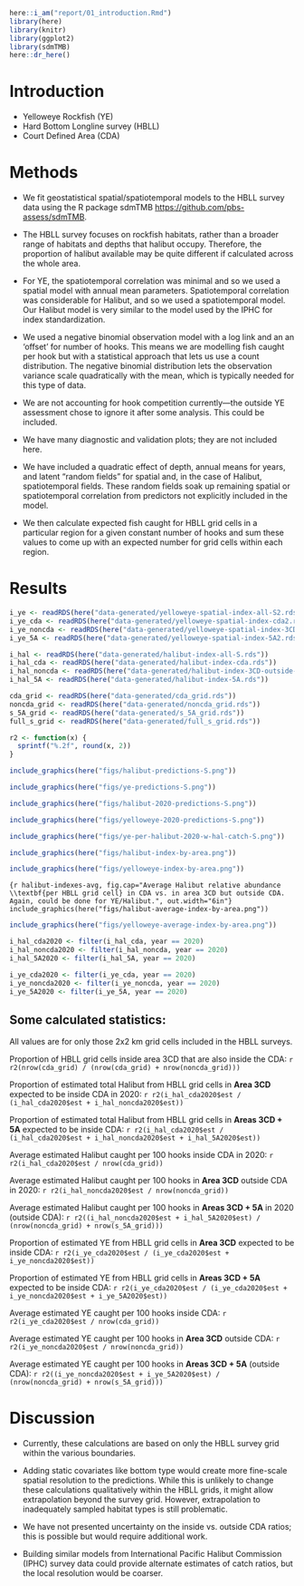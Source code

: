 ```r
here::i_am("report/01_introduction.Rmd")
library(here)
library(knitr)
library(ggplot2)
library(sdmTMB)
here::dr_here()
```


# Introduction {#sec:introduction}

* Yelloweye Rockfish (YE)
* Hard Bottom Longline survey (HBLL)
* Court Defined Area (CDA)

# Methods {#sec:methods}

* We fit geostatistical spatial/spatiotemporal models to the HBLL survey data using the R package sdmTMB <https://github.com/pbs-assess/sdmTMB>. 

* The HBLL survey focuses on rockfish habitats, rather than a broader range of habitats and depths that halibut occupy.  Therefore, the proportion of halibut available may be quite different if calculated across the whole area. 

* For YE, the spatiotemporal correlation was minimal and so we used a spatial model with annual mean parameters. Spatiotemporal correlation was considerable for Halibut, and so we used a spatiotemporal model. Our Halibut model is very similar to the model used by the IPHC for index standardization.

* We used a negative binomial observation model with a log link and an an 'offset' for number of hooks. This means we are modelling fish caught per hook but with a statistical approach that lets us use a count distribution. The negative binomial distribution lets the observation variance scale quadratically with the mean, which is typically needed for this type of data.

* We are not accounting for hook competition currently---the outside YE assessment chose to ignore it after some analysis. This could be included.

* We have many diagnostic and validation plots; they are not included here.

* We have included a quadratic effect of depth, annual means for years, and latent "random fields" for spatial and, in the case of Halibut, spatiotemporal fields. These random fields soak up remaining spatial or spatiotemporal correlation from predictors not explicitly included in the model.

* We then calculate expected fish caught for HBLL grid cells in a particular region for a given constant number of hooks and sum these values to come up with an expected number for grid cells within each region.

\clearpage

# Results {#sec:results}

```r
i_ye <- readRDS(here("data-generated/yelloweye-spatial-index-all-S2.rds"))
i_ye_cda <- readRDS(here("data-generated/yelloweye-spatial-index-cda2.rds"))
i_ye_noncda <- readRDS(here("data-generated/yelloweye-spatial-index-3CD-outside-cda2.rds"))
i_ye_5A <- readRDS(here("data-generated/yelloweye-spatial-index-5A2.rds"))

i_hal <- readRDS(here("data-generated/halibut-index-all-S.rds"))
i_hal_cda <- readRDS(here("data-generated/halibut-index-cda.rds"))
i_hal_noncda <- readRDS(here("data-generated/halibut-index-3CD-outside-cda.rds"))
i_hal_5A <- readRDS(here("data-generated/halibut-index-5A.rds"))

cda_grid <- readRDS(here("data-generated/cda_grid.rds"))
noncda_grid <- readRDS(here("data-generated/noncda_grid.rds"))
s_5A_grid <- readRDS(here("data-generated/s_5A_grid.rds"))
full_s_grid <- readRDS(here("data-generated/full_s_grid.rds"))
```

```r
r2 <- function(x) {
  sprintf("%.2f", round(x, 2))
}
```

```r
include_graphics(here("figs/halibut-predictions-S.png"))
```

```r
include_graphics(here("figs/ye-predictions-S.png"))
```

```r
include_graphics(here("figs/halibut-2020-predictions-S.png"))
```

```r
include_graphics(here("figs/yelloweye-2020-predictions-S.png"))
```

```r
include_graphics(here("figs/ye-per-halibut-2020-w-hal-catch-S.png"))
```

```r
include_graphics(here("figs/halibut-index-by-area.png"))
```

```r
include_graphics(here("figs/yelloweye-index-by-area.png"))
```

```{r halibut-indexes-avg, fig.cap="Average Halibut relative abundance \\textbf{per HBLL grid cell} in CDA vs. in area 3CD but outside CDA. Again, could be done for YE/Halibut.", out.width="6in"}
include_graphics(here("figs/halibut-average-index-by-area.png"))
```

```r
include_graphics(here("figs/yelloweye-average-index-by-area.png"))
```
\clearpage

```r
i_hal_cda2020 <- filter(i_hal_cda, year == 2020)
i_hal_noncda2020 <- filter(i_hal_noncda, year == 2020)
i_hal_5A2020 <- filter(i_hal_5A, year == 2020)

i_ye_cda2020 <- filter(i_ye_cda, year == 2020)
i_ye_noncda2020 <- filter(i_ye_noncda, year == 2020)
i_ye_5A2020 <- filter(i_ye_5A, year == 2020)
```

## Some calculated statistics:

All values are for only those 2x2 km grid cells included in the HBLL surveys.


Proportion of HBLL grid cells inside area 3CD that are also inside the CDA: `r r2(nrow(cda_grid) / (nrow(cda_grid) + nrow(noncda_grid)))`

Proportion of estimated total Halibut from HBLL grid cells in **Area 3CD** expected to be inside CDA in 2020: 
`r r2(i_hal_cda2020$est / (i_hal_cda2020$est + i_hal_noncda2020$est))`

Proportion of estimated total Halibut from HBLL grid cells in **Areas 3CD + 5A** expected to be inside CDA:
`r r2(i_hal_cda2020$est / (i_hal_cda2020$est + i_hal_noncda2020$est + i_hal_5A2020$est))`

Average estimated Halibut caught per 100 hooks inside CDA in 2020:
`r r2(i_hal_cda2020$est / nrow(cda_grid))`

Average estimated Halibut caught per 100 hooks in **Area 3CD** outside CDA in 2020:
`r r2(i_hal_noncda2020$est / nrow(noncda_grid))`

Average estimated Halibut caught per 100 hooks in **Areas 3CD + 5A** in 2020 (outside CDA):
`r r2((i_hal_noncda2020$est + i_hal_5A2020$est) / (nrow(noncda_grid) + nrow(s_5A_grid)))`


Proportion of estimated YE from HBLL grid cells in **Area 3CD** expected to be inside CDA:
`r r2(i_ye_cda2020$est / (i_ye_cda2020$est + i_ye_noncda2020$est))`

Proportion of estimated YE from HBLL grid cells in **Areas 3CD + 5A** expected to be inside CDA:
`r r2(i_ye_cda2020$est / (i_ye_cda2020$est + i_ye_noncda2020$est + i_ye_5A2020$est))`


Average estimated YE caught per 100 hooks inside CDA:
`r r2(i_ye_cda2020$est / nrow(cda_grid))`

Average estimated YE caught per 100 hooks in **Area 3CD** outside CDA:
`r r2(i_ye_noncda2020$est / nrow(noncda_grid))`

Average estimated YE caught per 100 hooks in **Areas 3CD + 5A** (outside CDA):
`r r2((i_ye_noncda2020$est + i_ye_5A2020$est) / (nrow(noncda_grid) + nrow(s_5A_grid)))`



# Discussion

* Currently, these calculations are based on only the HBLL survey grid within the various boundaries. 

* Adding static covariates like bottom type would create more fine-scale spatial resolution to the predictions. While this is unlikely to change these calculations qualitatively within the HBLL grids, it might allow extrapolation beyond the survey grid. However, extrapolation to inadequately sampled habitat types is still problematic.

* We have not presented uncertainty on the inside vs. outside CDA ratios; this is possible but would require additional work.

* Building similar models from International Pacific Halibut Commission (IPHC) survey data could provide alternate estimates of catch ratios, but the local resolution would be coarser. 

